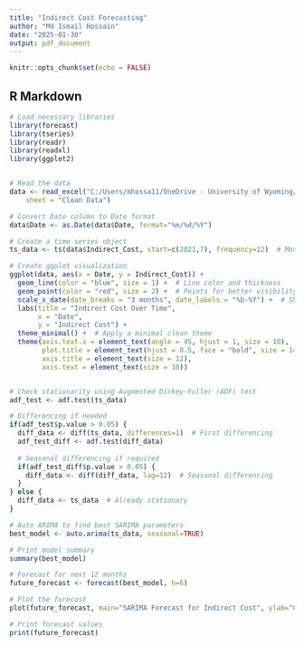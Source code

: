 ```yaml
---
title: "Indirect Cost Forecasting"
author: "Md Ismail Hossain"
date: "2025-01-30"
output: pdf_document
---
```


```r
knitr::opts_chunk$set(echo = FALSE)
```

## R Markdown

```r
# Load necessary libraries
library(forecast)
library(tseries)
library(readr)
library(readxl)
library(ggplot2)


# Read the data
data <- read_excel("C:/Users/mhossa11/OneDrive - University of Wyoming/Projects/Indirect Cost Forecasting/Data/Monthly IC Expenditures FY22-partial FY25.xlsx", 
    sheet = "Clean Data")

# Convert Date column to Date format
data$Date <- as.Date(data$Date, format="%m/%d/%Y")

# Create a time series object
ts_data <- ts(data$Indirect_Cost, start=c(2021,7), frequency=12)  # Monthly data starting from July 2021

# Create ggplot visualization
ggplot(data, aes(x = Date, y = Indirect_Cost)) +
  geom_line(color = "blue", size = 1) +  # Line color and thickness
  geom_point(color = "red", size = 2) +  # Points for better visibility
  scale_x_date(date_breaks = "3 months", date_labels = "%b-%Y") +  # Show x-axis labels for every 3 months
  labs(title = "Indirect Cost Over Time",
       x = "Date",
       y = "Indirect Cost") +
  theme_minimal() +  # Apply a minimal clean theme
  theme(axis.text.x = element_text(angle = 45, hjust = 1, size = 10),  # Rotate x-axis labels
        plot.title = element_text(hjust = 0.5, face = "bold", size = 14),
        axis.title = element_text(size = 12),
        axis.text = element_text(size = 10))



```



```r
# Check stationarity using Augmented Dickey-Fuller (ADF) test
adf_test <- adf.test(ts_data)

# Differencing if needed
if(adf_test$p.value > 0.05) {
  diff_data <- diff(ts_data, differences=1)  # First differencing
  adf_test_diff <- adf.test(diff_data)
  
  # Seasonal differencing if required
  if(adf_test_diff$p.value > 0.05) {
    diff_data <- diff(diff_data, lag=12)  # Seasonal differencing
  }
} else {
  diff_data <- ts_data  # Already stationary
}

# Auto ARIMA to find best SARIMA parameters
best_model <- auto.arima(ts_data, seasonal=TRUE)

# Print model summary
summary(best_model)

# Forecast for next 12 months
future_forecast <- forecast(best_model, h=6)

# Plot the forecast
plot(future_forecast, main="SARIMA Forecast for Indirect Cost", ylab="Cost", xlab="Year", col="red")

# Print forecast values
print(future_forecast)
```

